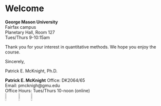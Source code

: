 # Welcome {.unnumbered}

::: {.callout-note title="Course Location & Time" icon=false}
**George Mason University**\
Fairfax campus\
Planetary Hall, Room 127\
Tues/Thurs 9-10:15am
:::

Thank you for your interest in quantitative methods. We hope you enjoy the course.

Sincerely,

Patrick E. McKnight, Ph.D.\

::: {.callout-tip title="Professor" icon=false}
**Patrick E. McKnight** 
Office: DK2064/65\
Email: pmcknigh\@gmu.edu\
Office Hours: Tues/Thurs 10-noon (online)\
[![Patrick's GMU faculty page](GMU_PLogo_4CP.png){width="8%"}](https://psychology.gmu.edu/people/pmcknigh) [![Patrick's personal page](https://d101vc9winf8ln.cloudfront.net/person_images/921/cropped/20130820_123617.jpg?1519905333){width="8%"}](https://www.patrickmcknight.com)[![MRES](MRESlogoV2AM.png){width="8%"}](https://www.mres-gmu.org)
:::

